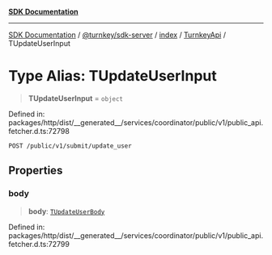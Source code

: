 [**SDK Documentation**](../../../../../../README.mdx)

***

[SDK Documentation](../../../../../../packages.mdx) / [@turnkey/sdk-server](../../../../README.mdx) / [index](../../../README.mdx) / [TurnkeyApi](../README.mdx) / TUpdateUserInput

# Type Alias: TUpdateUserInput

> **TUpdateUserInput** = `object`

Defined in: packages/http/dist/\_\_generated\_\_/services/coordinator/public/v1/public\_api.fetcher.d.ts:72798

`POST /public/v1/submit/update_user`

## Properties

### body

> **body**: [`TUpdateUserBody`](TUpdateUserBody.mdx)

Defined in: packages/http/dist/\_\_generated\_\_/services/coordinator/public/v1/public\_api.fetcher.d.ts:72799
